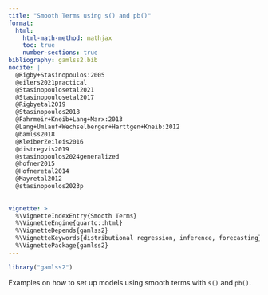 ```yaml
---
title: "Smooth Terms using s() and pb()"
format: 
  html:
    html-math-method: mathjax
    toc: true
    number-sections: true
bibliography: gamlss2.bib
nocite: |
  @Rigby+Stasinopoulos:2005
  @eilers2021practical
  @Stasinopoulosetal2021
  @Stasinopoulosetal2017
  @Rigbyetal2019
  @Stasinopoulos2018
  @Fahrmeir+Kneib+Lang+Marx:2013
  @Lang+Umlauf+Wechselberger+Harttgen+Kneib:2012
  @bamlss2018
  @KleiberZeileis2016
  @distregvis2019
  @stasinopoulos2024generalized
  @hofner2015
  @Hofneretal2014
  @Mayretal2012
  @stasinopoulos2023p
  
  
vignette: >
  %\VignetteIndexEntry{Smooth Terms}
  %\VignetteEngine{quarto::html}
  %\VignetteDepends{gamlss2}
  %\VignetteKeywords{distributional regression, inference, forecasting}
  %\VignettePackage{gamlss2}
---
```


```r
library("gamlss2")
```



Examples on how to set up models using smooth terms with `s()` and `pb()`.


